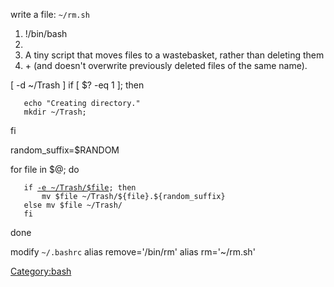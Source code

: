 [[Category:bash]]
write a file: <tt> ~/rm.sh </tt>
<bash>
#!/bin/bash
#
#  A tiny script that moves files to a wastebasket, rather than deleting them
#+ (and doesn't overwrite previously deleted files of the same name).

[ -d ~/Trash ]
if [ $? -eq 1 ]; then
    echo "Creating directory."
    mkdir ~/Trash;
fi

random_suffix=$RANDOM

for file in $@; do
    if [[ -e ~/Trash/$file ]]; then
        mv $file ~/Trash/${file}.${random_suffix}
    else mv $file ~/Trash/
    fi
done
</bash>

modify <tt> ~/.bashrc </tt>
<bash>
alias remove='/bin/rm'
alias rm='~/rm.sh'
</bash>
